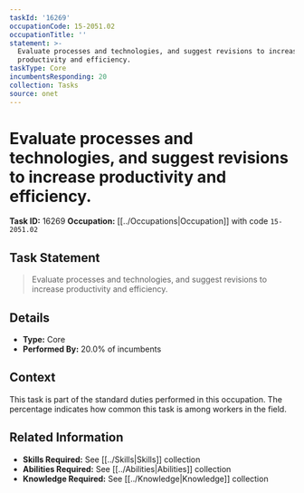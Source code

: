 ```yaml
---
taskId: '16269'
occupationCode: 15-2051.02
occupationTitle: ''
statement: >-
  Evaluate processes and technologies, and suggest revisions to increase
  productivity and efficiency.
taskType: Core
incumbentsResponding: 20
collection: Tasks
source: onet
---
```

# Evaluate processes and technologies, and suggest revisions to increase productivity and efficiency.

**Task ID:** 16269
**Occupation:** [[../Occupations|Occupation]] with code `15-2051.02`

## Task Statement

> Evaluate processes and technologies, and suggest revisions to increase productivity and efficiency.

## Details

- **Type:** Core
- **Performed By:** 20.0% of incumbents

## Context

This task is part of the standard duties performed in this occupation. The percentage indicates how common this task is among workers in the field.

## Related Information

- **Skills Required:** See [[../Skills|Skills]] collection
- **Abilities Required:** See [[../Abilities|Abilities]] collection
- **Knowledge Required:** See [[../Knowledge|Knowledge]] collection
